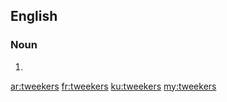 ==English==

===Noun===
{{head|en}}

# {{plural of|tweeker}}

[[ar:tweekers]]
[[fr:tweekers]]
[[ku:tweekers]]
[[my:tweekers]]